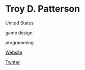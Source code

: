 # Troy D. Patterson

<Location>

United States

</Location>

<Skills>

game design

programming

</Skills>

<Personal>

[Website](http://www.troydpatterson.com/)

[Twitter](https://twitter.com/MrTroy)

</Personal>


